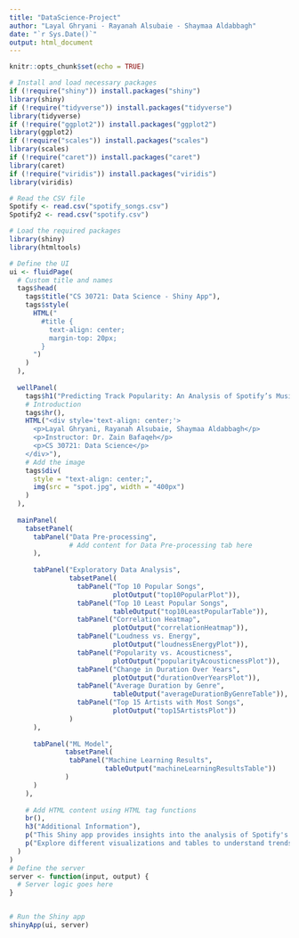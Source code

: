 ```yaml
---
title: "DataScience-Project"
author: "Layal Ghryani - Rayanah Alsubaie - Shaymaa Aldabbagh"
date: "`r Sys.Date()`"
output: html_document
---
```


```r
knitr::opts_chunk$set(echo = TRUE)
```

```r
# Install and load necessary packages
if (!require("shiny")) install.packages("shiny")
library(shiny)
if (!require("tidyverse")) install.packages("tidyverse")
library(tidyverse)
if (!require("ggplot2")) install.packages("ggplot2")
library(ggplot2)
if (!require("scales")) install.packages("scales")
library(scales)
if (!require("caret")) install.packages("caret")
library(caret)  
if (!require("viridis")) install.packages("viridis")
library(viridis)
```

```r
# Read the CSV file
Spotify <- read.csv("spotify_songs.csv")
Spotify2 <- read.csv("spotify.csv")
```


```r
# Load the required packages
library(shiny)
library(htmltools)

# Define the UI
ui <- fluidPage(
  # Custom title and names
  tags$head(
    tags$title("CS 30721: Data Science - Shiny App"),
    tags$style(
      HTML("
        #title {
          text-align: center;
          margin-top: 20px;
        }
      ")
    )
  ),
  
  wellPanel(
    tags$h1("Predicting Track Popularity: An Analysis of Spotify’s Music Dataset", id = "title"),
    # Introduction
    tags$hr(),
    HTML("<div style='text-align: center;'>
      <p>Layal Ghryani, Rayanah Alsubaie, Shaymaa Aldabbagh</p>
      <p>Instructor: Dr. Zain Bafaqeh</p>
      <p>CS 30721: Data Science</p>
    </div>"),
    # Add the image
    tags$div(
      style = "text-align: center;",
      img(src = "spot.jpg", width = "400px")
    )
  ),
  
  mainPanel(
    tabsetPanel(
      tabPanel("Data Pre-processing",
               # Add content for Data Pre-processing tab here
      ),
      
      tabPanel("Exploratory Data Analysis",
               tabsetPanel(
                 tabPanel("Top 10 Popular Songs", 
                          plotOutput("top10PopularPlot")),
                 tabPanel("Top 10 Least Popular Songs", 
                          tableOutput("top10LeastPopularTable")),
                 tabPanel("Correlation Heatmap", 
                          plotOutput("correlationHeatmap")),
                 tabPanel("Loudness vs. Energy", 
                          plotOutput("loudnessEnergyPlot")),
                 tabPanel("Popularity vs. Acousticness", 
                          plotOutput("popularityAcousticnessPlot")),
                 tabPanel("Change in Duration Over Years", 
                          plotOutput("durationOverYearsPlot")),
                 tabPanel("Average Duration by Genre", 
                          tableOutput("averageDurationByGenreTable")),
                 tabPanel("Top 15 Artists with Most Songs", 
                          plotOutput("top15ArtistsPlot"))
               )
      ),
      
      tabPanel("ML Model",
              tabsetPanel(
               tabPanel("Machine Learning Results",
                        tableOutput("machineLearningResultsTable"))
              )
      )
    ),
    
    # Add HTML content using HTML tag functions
    br(),
    h3("Additional Information"),
    p("This Shiny app provides insights into the analysis of Spotify's music dataset."),
    p("Explore different visualizations and tables to understand trends and correlations.")
  )
)
# Define the server
server <- function(input, output) {
  # Server logic goes here
}


# Run the Shiny app
shinyApp(ui, server)
```

